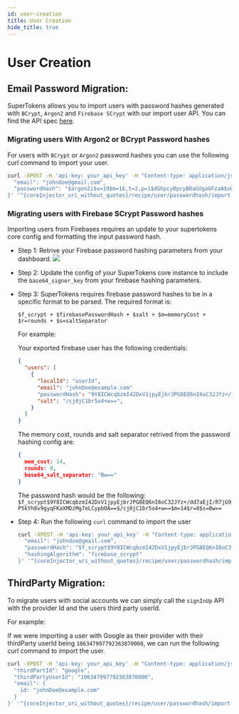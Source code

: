 ```yaml
---
id: user-creation
title: User Creation
hide_title: true
---
```



# User Creation

<CoreInjector>

## Email Password Migration:

SuperTokens allows you to import users with password hashes generated with `BCrypt`, `Argon2` and `Firebase SCrypt` with our import user API.
You can find the API spec [here](https://app.swaggerhub.com/apis/supertokens/CDI/2.16.0#/EmailPassword%20Recipe/userImport).

### Migrating users With Argon2 or BCrypt Password hashes

For users with `BCrypt` or `Argon2` password hashes you can use the following curl command to import your user.

```bash
curl -XPOST -H 'api-key: your_api_key' -H "Content-type: application/json" -d '{ 
  "email": "johndoe@gmail.com",
  "passwordHash": "$argon2i$v=19$m=16,t=2,p=1$dGhpcyBpcyB0aGUgaGFzaA$vONQ4YH3m0WFSN3sCoMZ+g",
}' '^{coreInjector_uri_without_quotes}/recipe/user/passwordhash/import'
```

### Migrating users with Firebase SCrypt Password hashes

Importing users from Firebases requires an update to your supertokens core config and formatting the input password hash.

- Step 1: Retrive your Firebase password hashing parameters from your dashboard.
  <img src="/img/migration/firebase_password_hashing_params.png" />
- Step 2: Update the config of your SuperTokens core instance to include the `base64_signer_key` from your firebase hashing parameters.
- Step 3: SuperTokens requires firebase password hashes to be in a specific format to be parsed.
   The required format is:
   
  `$f_scrypt + $firebasePasswordHash + $salt + $m=memoryCost + $r=rounds + $s=saltSeparator`

  For example:

  Your exported firebase user has the following credentials:
  ```json
  {
    "users": [
      {
        "localId": "userId",
        "email": "johnDoe@example.com"
        "passwordHash": "9Y8ICWcqbzmI42DxV1jpyEjbrJPG8EQ6nI6oC32JYz+/dd7aEjI/R7jG9P5kYh8v9gyqFKaXMDzMg7eLCypbOA==",
        "salt": "/cj0jC1br5o4+w==",
      }
    ]
  }
  ```

  The memory cost, rounds and salt separator retrived from the password hashing config are:
  ```json
  {
    mem_cost: 14,
    rounds: 8,
    base64_salt_separator: "Bw=="
  }
  ```
  
  The password hash would be the following: `$f_scrypt$9Y8ICWcqbzmI42DxV1jpyEjbrJPG8EQ6nI6oC32JYz+/dd7aEjI/R7jG9P5kYh8v9gyqFKaXMDzMg7eLCypbOA==$/cj0jC1br5o4+w==$m=14$r=8$s=Bw==`

- Step 4: Run the following `curl` command to import the user

  ```bash
  curl -XPOST -H 'api-key: your_api_key' -H "Content-type: application/json" -d '{ 
    "email": "johndoe@gmail.com",
    "passwordHash": "$f_scrypt$9Y8ICWcqbzmI42DxV1jpyEjbrJPG8EQ6nI6oC32JYz+/dd7aEjI/R7jG9P5kYh8v9gyqFKaXMDzMg7eLCypbOA==$/cj0jC1br5o4+w==$m=14$r=8$s=Bw==",
    "hashingAlgorithm": "firebase_scrypt"
  }' '^{coreInjector_uri_without_quotes}/recipe/user/passwordhash/import'
  ```
  
## ThirdParty Migration:

To migrate users with social accounts we can simply call the `signInUp` API with the provider Id and the users third party userId.

For example:

If we were importing a user with Google as their provider with their thirdParty userId being `106347997792363870000`, we can run the following curl command to import the user.  

  ```bash
  curl -XPOST -H 'api-key: your_api_key' -H "Content-type: application/json" -d '{ 
    "thirdPartId": "google",
    "thirdPartyUserId": "106347997792363870000",
    "email": {
      id: "johnDoe@example.com"
    }
  }' '^{coreInjector_uri_without_quotes}/recipe/user/passwordhash/import'
  ```

</CoreInjector>